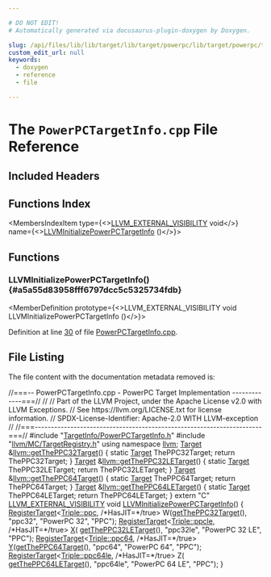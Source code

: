 ```yaml
---

# DO NOT EDIT!
# Automatically generated via docusaurus-plugin-doxygen by Doxygen.

slug: /api/files/lib/lib/target/lib/target/powerpc/lib/target/powerpc/targetinfo/powerpctargetinfo-cpp
custom_edit_url: null
keywords:
  - doxygen
  - reference
  - file

---
```





# The `PowerPCTargetInfo.cpp` File Reference

<DoxygenPage pluginConfig={pluginConfig}>



## Included Headers

<IncludesList>
<IncludesListItem
  filePath="TargetInfo/PowerPCTargetInfo.h"
  permalink="/docs/api/files/lib/lib/target/lib/target/powerpc/lib/target/powerpc/targetinfo/powerpctargetinfo-h"
  isLocal="true" />
<IncludesListItem
  filePath="llvm/MC/TargetRegistry.h"
  permalink="/docs/api/files/include/include/llvm/include/llvm/mc/targetregistry-h"
  isLocal="true" />
</IncludesList>

## Functions Index

<MembersIndex>

<MembersIndexItem
  type={<><a href="/docs/api/files/include/include/llvm/include/llvm/support/compiler-h/#adeb6f14d9f377993d79fae2efb34ecac">LLVM&#95;EXTERNAL&#95;VISIBILITY</a> void</>}
  name={<><a href="#a5a55d83958fff6797dcc5c5325734fdb">LLVMInitializePowerPCTargetInfo</a> ()</>}>
</MembersIndexItem>

</MembersIndex>


<SectionDefinition>

## Functions

### LLVMInitializePowerPCTargetInfo() {#a5a55d83958fff6797dcc5c5325734fdb}

<MemberDefinition
  prototype={<>LLVM&#95;EXTERNAL&#95;VISIBILITY void LLVMInitializePowerPCTargetInfo ()</>}>

Definition at line <a href="#l00030">30</a> of file <a href="/docs/api/files/lib/lib/target/lib/target/powerpc/lib/target/powerpc/targetinfo/powerpctargetinfo-cpp">PowerPCTargetInfo.cpp</a>.
</MemberDefinition>

</SectionDefinition>

## File Listing

The file content with the documentation metadata removed is:

<ProgramListing>

<Link id="l00001" /><CodeLine lineNumber="1"><span class="doxyHighlightComment">//===-- PowerPCTargetInfo.cpp - PowerPC Target Implementation -------------===//</span></CodeLine>
<Link id="l00002" /><CodeLine lineNumber="2"><span class="doxyHighlightComment">//</span></CodeLine>
<Link id="l00003" /><CodeLine lineNumber="3"><span class="doxyHighlightComment">// Part of the LLVM Project, under the Apache License v2.0 with LLVM Exceptions.</span></CodeLine>
<Link id="l00004" /><CodeLine lineNumber="4"><span class="doxyHighlightComment">// See https://llvm.org/LICENSE.txt for license information.</span></CodeLine>
<Link id="l00005" /><CodeLine lineNumber="5"><span class="doxyHighlightComment">// SPDX-License-Identifier: Apache-2.0 WITH LLVM-exception</span></CodeLine>
<Link id="l00006" /><CodeLine lineNumber="6"><span class="doxyHighlightComment">//</span></CodeLine>
<Link id="l00007" /><CodeLine lineNumber="7"><span class="doxyHighlightComment">//===----------------------------------------------------------------------===//</span></CodeLine>
<Link id="l00008" /><CodeLine lineNumber="8"></CodeLine>
<Link id="l00009" /><CodeLine lineNumber="9"><span class="doxyHighlightPreprocessor">#include &quot;<a href="/docs/api/files/lib/lib/target/lib/target/powerpc/lib/target/powerpc/targetinfo/powerpctargetinfo-h">TargetInfo/PowerPCTargetInfo.h</a>&quot;</span></CodeLine>
<Link id="l00010" /><CodeLine lineNumber="10"><span class="doxyHighlightPreprocessor">#include &quot;<a href="/docs/api/files/include/include/llvm/include/llvm/mc/targetregistry-h">llvm/MC/TargetRegistry.h</a>&quot;</span></CodeLine>
<Link id="l00011" /><CodeLine lineNumber="11"><span class="doxyHighlightKeyword">using namespace </span><span class="doxyHighlight"><a href="/docs/api/namespaces/llvm">llvm</a>;</span></CodeLine>
<Link id="l00012" /><CodeLine lineNumber="12"></CodeLine>
<Link id="l00013" /><CodeLine lineNumber="13" lineLink="/docs/api/namespaces/llvm/#a40d02b699f329a22af7ee94757772da6"><span class="doxyHighlight"><a href="/docs/api/classes/llvm/target">Target</a> &amp;<a href="/docs/api/namespaces/llvm/#a40d02b699f329a22af7ee94757772da6">llvm::getThePPC32Target</a>() &#123;</span></CodeLine>
<Link id="l00014" /><CodeLine lineNumber="14"><span class="doxyHighlight">  </span><span class="doxyHighlightKeyword">static</span><span class="doxyHighlight"> <a href="/docs/api/classes/llvm/target">Target</a> ThePPC32Target;</span></CodeLine>
<Link id="l00015" /><CodeLine lineNumber="15"><span class="doxyHighlight">  </span><span class="doxyHighlightKeywordFlow">return</span><span class="doxyHighlight"> ThePPC32Target;</span></CodeLine>
<Link id="l00016" /><CodeLine lineNumber="16"><span class="doxyHighlight">&#125;</span></CodeLine>
<Link id="l00017" /><CodeLine lineNumber="17" lineLink="/docs/api/namespaces/llvm/#abf184ce24b39916585fc680cc607020e"><span class="doxyHighlight"><a href="/docs/api/classes/llvm/target">Target</a> &amp;<a href="/docs/api/namespaces/llvm/#abf184ce24b39916585fc680cc607020e">llvm::getThePPC32LETarget</a>() &#123;</span></CodeLine>
<Link id="l00018" /><CodeLine lineNumber="18"><span class="doxyHighlight">  </span><span class="doxyHighlightKeyword">static</span><span class="doxyHighlight"> <a href="/docs/api/classes/llvm/target">Target</a> ThePPC32LETarget;</span></CodeLine>
<Link id="l00019" /><CodeLine lineNumber="19"><span class="doxyHighlight">  </span><span class="doxyHighlightKeywordFlow">return</span><span class="doxyHighlight"> ThePPC32LETarget;</span></CodeLine>
<Link id="l00020" /><CodeLine lineNumber="20"><span class="doxyHighlight">&#125;</span></CodeLine>
<Link id="l00021" /><CodeLine lineNumber="21" lineLink="/docs/api/namespaces/llvm/#a9e1d3cdb4ff5a68e526fe202ddeee9cb"><span class="doxyHighlight"><a href="/docs/api/classes/llvm/target">Target</a> &amp;<a href="/docs/api/namespaces/llvm/#a9e1d3cdb4ff5a68e526fe202ddeee9cb">llvm::getThePPC64Target</a>() &#123;</span></CodeLine>
<Link id="l00022" /><CodeLine lineNumber="22"><span class="doxyHighlight">  </span><span class="doxyHighlightKeyword">static</span><span class="doxyHighlight"> <a href="/docs/api/classes/llvm/target">Target</a> ThePPC64Target;</span></CodeLine>
<Link id="l00023" /><CodeLine lineNumber="23"><span class="doxyHighlight">  </span><span class="doxyHighlightKeywordFlow">return</span><span class="doxyHighlight"> ThePPC64Target;</span></CodeLine>
<Link id="l00024" /><CodeLine lineNumber="24"><span class="doxyHighlight">&#125;</span></CodeLine>
<Link id="l00025" /><CodeLine lineNumber="25" lineLink="/docs/api/namespaces/llvm/#a0a02f22932de8ec49a01c4cab074fd12"><span class="doxyHighlight"><a href="/docs/api/classes/llvm/target">Target</a> &amp;<a href="/docs/api/namespaces/llvm/#a0a02f22932de8ec49a01c4cab074fd12">llvm::getThePPC64LETarget</a>() &#123;</span></CodeLine>
<Link id="l00026" /><CodeLine lineNumber="26"><span class="doxyHighlight">  </span><span class="doxyHighlightKeyword">static</span><span class="doxyHighlight"> <a href="/docs/api/classes/llvm/target">Target</a> ThePPC64LETarget;</span></CodeLine>
<Link id="l00027" /><CodeLine lineNumber="27"><span class="doxyHighlight">  </span><span class="doxyHighlightKeywordFlow">return</span><span class="doxyHighlight"> ThePPC64LETarget;</span></CodeLine>
<Link id="l00028" /><CodeLine lineNumber="28"><span class="doxyHighlight">&#125;</span></CodeLine>
<Link id="l00029" /><CodeLine lineNumber="29"></CodeLine>
<Link id="l00030" /><CodeLine lineNumber="30" lineLink="#a5a55d83958fff6797dcc5c5325734fdb"><span class="doxyHighlightKeyword">extern</span><span class="doxyHighlight"> </span><span class="doxyHighlightStringLiteral">&quot;C&quot;</span><span class="doxyHighlight"> <a href="/docs/api/files/include/include/llvm/include/llvm/support/compiler-h/#adeb6f14d9f377993d79fae2efb34ecac">LLVM&#95;EXTERNAL&#95;VISIBILITY</a> </span><span class="doxyHighlightKeywordType">void</span><span class="doxyHighlight"> <a href="#a5a55d83958fff6797dcc5c5325734fdb">LLVMInitializePowerPCTargetInfo</a>() &#123;</span></CodeLine>
<Link id="l00031" /><CodeLine lineNumber="31"><span class="doxyHighlight">  <a href="/docs/api/structs/llvm/registertarget">RegisterTarget</a>&lt;<a href="/docs/api/classes/llvm/triple/#a547abd13f7a3c063aa72c8192a868154ab22bd0f2fbea54c80774becf8d6aa704">Triple::ppc</a>, </span><span class="doxyHighlightComment">/&#42;HasJIT=&#42;/</span><span class="doxyHighlightKeyword">true</span><span class="doxyHighlight">&gt; W(<a href="/docs/api/namespaces/llvm/#a40d02b699f329a22af7ee94757772da6">getThePPC32Target</a>(), </span><span class="doxyHighlightStringLiteral">&quot;ppc32&quot;</span><span class="doxyHighlight">,</span></CodeLine>
<Link id="l00032" /><CodeLine lineNumber="32"><span class="doxyHighlight">                                                 </span><span class="doxyHighlightStringLiteral">&quot;PowerPC 32&quot;</span><span class="doxyHighlight">, </span><span class="doxyHighlightStringLiteral">&quot;PPC&quot;</span><span class="doxyHighlight">);</span></CodeLine>
<Link id="l00033" /><CodeLine lineNumber="33"></CodeLine>
<Link id="l00034" /><CodeLine lineNumber="34"><span class="doxyHighlight">  <a href="/docs/api/structs/llvm/registertarget">RegisterTarget</a>&lt;<a href="/docs/api/classes/llvm/triple/#a547abd13f7a3c063aa72c8192a868154a440d963f2b5dc6b1268643771492a905">Triple::ppcle</a>, </span><span class="doxyHighlightComment">/&#42;HasJIT=&#42;/</span><span class="doxyHighlightKeyword">true</span><span class="doxyHighlight">&gt; <a href="/docs/api/files/lib/lib/tablegen/tablegenbackendskeleton-cpp/#ab60f28d7a141ac46ccc200176a1bca8b">X</a>(</span></CodeLine>
<Link id="l00035" /><CodeLine lineNumber="35"><span class="doxyHighlight">      <a href="/docs/api/namespaces/llvm/#abf184ce24b39916585fc680cc607020e">getThePPC32LETarget</a>(), </span><span class="doxyHighlightStringLiteral">&quot;ppc32le&quot;</span><span class="doxyHighlight">, </span><span class="doxyHighlightStringLiteral">&quot;PowerPC 32 LE&quot;</span><span class="doxyHighlight">, </span><span class="doxyHighlightStringLiteral">&quot;PPC&quot;</span><span class="doxyHighlight">);</span></CodeLine>
<Link id="l00036" /><CodeLine lineNumber="36"></CodeLine>
<Link id="l00037" /><CodeLine lineNumber="37"><span class="doxyHighlight">  <a href="/docs/api/structs/llvm/registertarget">RegisterTarget</a>&lt;<a href="/docs/api/classes/llvm/triple/#a547abd13f7a3c063aa72c8192a868154aab15cb6de66f724829436a3466411993">Triple::ppc64</a>, </span><span class="doxyHighlightComment">/&#42;HasJIT=&#42;/</span><span class="doxyHighlightKeyword">true</span><span class="doxyHighlight">&gt; <a href="/docs/api/files/lib/lib/tablegen/tablegenbackendskeleton-cpp/#a262774d3e5186511427e5b2414a85f7f">Y</a>(<a href="/docs/api/namespaces/llvm/#a9e1d3cdb4ff5a68e526fe202ddeee9cb">getThePPC64Target</a>(), </span><span class="doxyHighlightStringLiteral">&quot;ppc64&quot;</span><span class="doxyHighlight">,</span></CodeLine>
<Link id="l00038" /><CodeLine lineNumber="38"><span class="doxyHighlight">                                                   </span><span class="doxyHighlightStringLiteral">&quot;PowerPC 64&quot;</span><span class="doxyHighlight">, </span><span class="doxyHighlightStringLiteral">&quot;PPC&quot;</span><span class="doxyHighlight">);</span></CodeLine>
<Link id="l00039" /><CodeLine lineNumber="39"></CodeLine>
<Link id="l00040" /><CodeLine lineNumber="40"><span class="doxyHighlight">  <a href="/docs/api/structs/llvm/registertarget">RegisterTarget</a>&lt;<a href="/docs/api/classes/llvm/triple/#a547abd13f7a3c063aa72c8192a868154a4c6fec6469969e44d4af328ef7782c46">Triple::ppc64le</a>, </span><span class="doxyHighlightComment">/&#42;HasJIT=&#42;/</span><span class="doxyHighlightKeyword">true</span><span class="doxyHighlight">&gt; Z(</span></CodeLine>
<Link id="l00041" /><CodeLine lineNumber="41"><span class="doxyHighlight">      <a href="/docs/api/namespaces/llvm/#a0a02f22932de8ec49a01c4cab074fd12">getThePPC64LETarget</a>(), </span><span class="doxyHighlightStringLiteral">&quot;ppc64le&quot;</span><span class="doxyHighlight">, </span><span class="doxyHighlightStringLiteral">&quot;PowerPC 64 LE&quot;</span><span class="doxyHighlight">, </span><span class="doxyHighlightStringLiteral">&quot;PPC&quot;</span><span class="doxyHighlight">);</span></CodeLine>
<Link id="l00042" /><CodeLine lineNumber="42"><span class="doxyHighlight">&#125;</span></CodeLine>

</ProgramListing>


</DoxygenPage>
